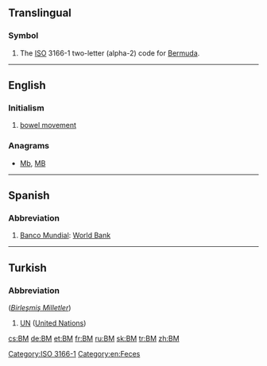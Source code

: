 {{also|.bm|bm.}}
==Translingual==

===Symbol===
{{head|mul|symbol}}
# The [[ISO]] 3166-1 two-letter (alpha-2) code for [[Bermuda]].

[[Category:ISO 3166-1]]
----

==English==

===Initialism===
{{head|en|initialism}}

# [[bowel movement]]

===Anagrams===
* [[Mb#English|Mb]], [[MB#English|MB]]

[[Category:en:Feces]]
----

==Spanish==

===Abbreviation===
{{head|es|abbreviation}}

# [[Banco Mundial]]: [[World Bank]]

----

==Turkish==

===Abbreviation===
{{head|tr|abbreviation}} (''[[Birleşmiş Milletler]]'')

# [[UN]] ([[United Nations]])

[[cs:BM]]
[[de:BM]]
[[et:BM]]
[[fr:BM]]
[[ru:BM]]
[[sk:BM]]
[[tr:BM]]
[[zh:BM]]